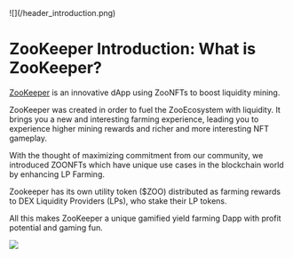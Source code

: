 
<div style={{marginBottom:20}}>
![](/header_introduction.png)
</div>

# ZooKeeper Introduction: What is ZooKeeper?

[ZooKeeper](https://www.zookeeper.finance/) is an innovative dApp using ZooNFTs to boost liquidity mining.

ZooKeeper was created in order to fuel the ZooEcosystem with liquidity. It brings you a new and interesting farming experience, leading you to experience higher mining rewards and richer and more interesting NFT gameplay.

With the thought of maximizing commitment from our community, we introduced ZOONFTs which have unique use cases in the blockchain world by enhancing LP Farming.

Zookeeper has its own utility token ($ZOO) distributed as farming rewards to DEX Liquidity Providers (LPs), who stake their LP tokens.

All this makes ZooKeeper a unique gamified yield farming Dapp with profit potential and gaming fun.

![](/footer_introduction.png)


